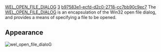 [[Property:title|WEL_OPEN_FILE_DIALOG]]
[[Property:weight|3]]
[[Property:uuid|b97583e1-ecfd-d2c0-2718-cc7bb90c9ec7]]
The [[ref:libraries/wel/reference/wel_open_file_dialog_chart|WEL_OPEN_FILE_DIALOG]]  is an encapsulation of the Win32 open file dialog, and provides a means of specifying a file to be opened. 

==Appearance==
 [[Image:wel-open-file-dialog|wel_open_file_dialoG]]  <br/>
<br/>

{{seealso| '''See also''' <br/>
[[Standard Dialogs|Standard dialogs]]  <br/>
[[WEL_SAVE_FILE_DIALOG|WEL_SAVE_FILE_DIALOG]]  }}




